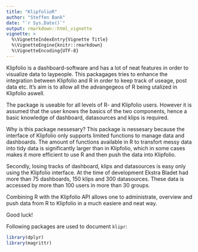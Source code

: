 ```yaml
---
title: "KlipfolioR"
author: "Steffen Bank"
date: "`r Sys.Date()`"
output: rmarkdown::html_vignette
vignette: >
  %\VignetteIndexEntry{Vignette Title}
  %\VignetteEngine{knitr::rmarkdown}
  %\VignetteEncoding{UTF-8}
---
```


Klipfolio is a dashboard-software and has a lot of neat features in order to visualize data to laypeople. This packagages tries to enhance the integration between Klipfolio and R in order to keep track of useage, post data etc. It's aim is to allow all the advangegeos of R being utalized in Klipfolio aswell. 

The package is useable for all levels of R- and Klipfolio users. However it is assumed that the user knows the basics of the two components, hence a basic knowledge of dashboard, datasources and klips is required. 

Why is this package nessesary? This package is nessesary because the interface of Klipfolio only supports limited functions to manage data and dashboards. The amount of functions available in R to transfort messy data into tidy data is significantly larger than in Klipfolio, which in some cases makes it more efficient to use R and then push the data into Klipfolio.

Secondly, losing tracks of dashboard, klips and datasources is easy only using the Klipfolio interface. At the time of development Ekstra Bladet had more than 75 dashboards, 150 klips and 300 datasources. These data is accessed by more than 100 users in more than 30 groups.

Combining R with the Klipfolio API allows one to administrate, overview and push data from R to Klipfolio in a much easiere and neat way.

Good luck!

Following packages are used to document `klipr`:

```r
library(dplyr)
library(magrittr)
```